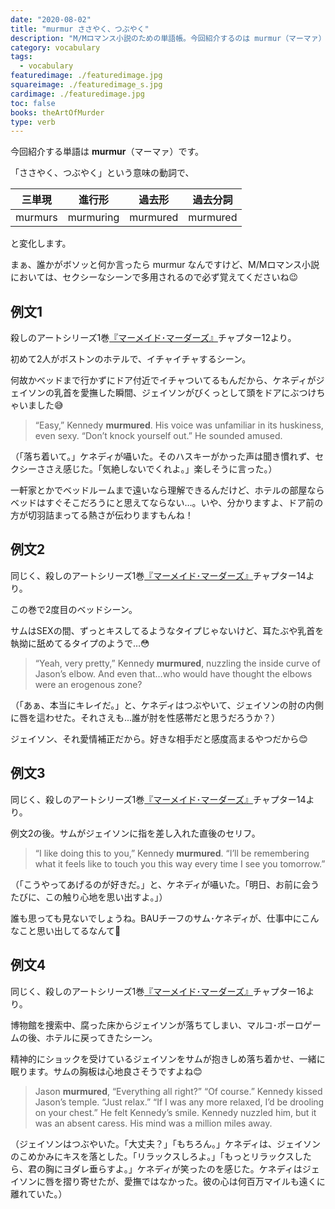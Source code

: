 ```yaml
---
date: "2020-08-02"
title: "murmur ささやく、つぶやく"
description: "M/Mロマンス小説のための単語帳。今回紹介するのは murmur（マーマァ）「ささやく、つぶやく」という意味の動詞です。"
category: vocabulary
tags:
  - vocabulary
featuredimage: ./featuredimage.jpg
squareimage: ./featuredimage_s.jpg
cardimage: ./featuredimage.jpg
toc: false
books: theArtOfMurder
type: verb
---
```



今回紹介する単語は __murmur__（マーマァ）です。

「ささやく、つぶやく」という意味の動詞で、

|三単現|進行形|過去形|過去分詞|
|---|---|---|---|
|murmurs|murmuring|murmured|murmured|

と変化します。

まぁ、誰かがボソッと何か言ったら murmur なんですけど、M/Mロマンス小説においては、セクシーなシーンで多用されるので必ず覚えてくださいね😉

## 例文1

殺しのアートシリーズ1巻[『マーメイド･マーダーズ』](/mm-romance/the-mermaid-murders/)チャプター12より。

初めて2人がボストンのホテルで、イチャイチャするシーン。

何故かベッドまで行かずにドア付近でイチャついてるもんだから、ケネディがジェイソンの乳首を愛撫した瞬間、ジェイソンがびくっとして頭をドアにぶつけちゃいました😅

<Blockquote srcName="The Mermaid Murders (The Art of Murder #1)" srcURL="https://amzn.to/3jCzevF" book>
“Easy,” Kennedy <strong>murmured</strong>. His voice was unfamiliar in its huskiness, even sexy. “Don’t knock yourself out.” He sounded amused.
</Blockquote>

<p className="translation">（「落ち着いて。」ケネディが囁いた。そのハスキーがかった声は聞き慣れず、セクシーささえ感じた。「気絶しないでくれよ。」楽しそうに言った。）</p>

一軒家とかでベッドルームまで遠いなら理解できるんだけど、ホテルの部屋ならベッドはすぐそこだろうにと思えてならない…。いや、分かりますよ、ドア前の方が切羽詰まってる熱さが伝わりますもんね！

## 例文2

同じく、殺しのアートシリーズ1巻[『マーメイド･マーダーズ』](/mm-romance/the-mermaid-murders/)チャプター14より。

この巻で2度目のベッドシーン。

サムはSEXの間、ずっとキスしてるようなタイプじゃないけど、耳たぶや乳首を執拗に舐めてるタイプのようで…😳

<Blockquote srcName="The Mermaid Murders (The Art of Murder #1)" srcURL="https://amzn.to/3jCzevF" book>
“Yeah, very pretty,” Kennedy <strong>murmured</strong>, nuzzling the inside curve of Jason’s elbow. And even that…who would have thought the elbows were an erogenous zone?
</Blockquote>

<p className="translation">（「あぁ、本当にキレイだ。」と、ケネディはつぶやいて、ジェイソンの肘の内側に唇を這わせた。それさえも...誰が肘を性感帯だと思うだろうか？）</p>

ジェイソン、それ愛情補正だから。好きな相手だと感度高まるやつだから😊

## 例文3

同じく、殺しのアートシリーズ1巻[『マーメイド･マーダーズ』](/mm-romance/the-mermaid-murders/)チャプター14より。

例文2の後。サムがジェイソンに指を差し入れた直後のセリフ。

<Blockquote srcName="The Mermaid Murders (The Art of Murder #1)" srcURL="https://amzn.to/3jCzevF" book>
“I like doing this to you,” Kennedy <strong>murmured</strong>. “I’ll be remembering what it feels like to touch you this way every time I see you tomorrow.”
</Blockquote>

<p className="translation">（「こうやってあげるのが好きだ。」と、ケネディが囁いた。「明日、お前に会うたびに、この触り心地を思い出すよ。」）</p>

誰も思っても見ないでしょうね。BAUチーフのサム･ケネディが、仕事中にこんなこと思い出してるなんて🤭

## 例文4

同じく、殺しのアートシリーズ1巻[『マーメイド･マーダーズ』](/mm-romance/the-mermaid-murders/)チャプター16より。

博物館を捜索中、腐った床からジェイソンが落ちてしまい、マルコ･ポーロゲームの後、ホテルに戻ってきたシーン。

精神的にショックを受けているジェイソンをサムが抱きしめ落ち着かせ、一緒に眠ります。サムの胸板は心地良さそうですよね😊

<Blockquote srcName="The Mermaid Murders (The Art of Murder #1)" srcURL="https://amzn.to/3jCzevF" book>
Jason <strong>murmured</strong>, “Everything all right?” “Of course.” Kennedy kissed Jason’s temple. “Just relax.” “If I was any more relaxed, I’d be drooling on your chest.” He felt Kennedy’s smile. Kennedy nuzzled him, but it was an absent caress. His mind was a million miles away.
</Blockquote>

<p className="translation">（ジェイソンはつぶやいた。「大丈夫？」「もちろん。」ケネディは、ジェイソンのこめかみにキスを落とした。「リラックスしろよ。」「もっとリラックスしたら、君の胸にヨダレ垂らすよ。」ケネディが笑ったのを感じた。ケネディはジェイソンに唇を摺り寄せたが、愛撫ではなかった。彼の心は何百万マイルも遠くに離れていた。）</p>

<VocabularyFooter book="mermaidMurders" />
